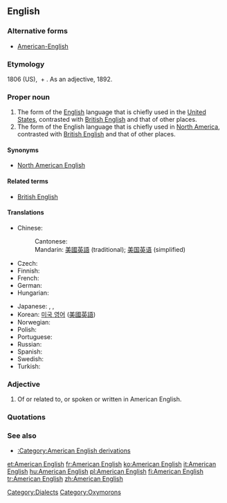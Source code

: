 ==English==
{{wikipedia}}

===Alternative forms===
* [[American-English]] {{qualifier|esp. adjective}}

===Etymology===
1806 (US), {{term|American}} + {{term|English}}.  As an adjective, 1892.

===Proper noun===
{{en-proper noun|sg=[[American]] [[English]]}}

# The form of the [[English]] language that is chiefly used in the [[United States]], contrasted with [[British English]] and that of other places.
# The form of the English language that is chiefly used in [[North America]], contrasted with [[British English]] and that of other places.

====Synonyms====
* {{sense|English of North America}} [[North American English]]

====Related terms====
* [[British English]]

====Translations====
{{trans-top|English of the United States}}
* Chinese:
*: Cantonese: {{tø|yue|美國英語|tr=mei5 gwok3 jing1 jyu5|sc=Hani|xs=Cantonese}}
*: Mandarin: [[美國英語]] (traditional); [[美国英语]] (simplified)
* Czech: {{t-|cs|americká angličtina|f}}
* Finnish: {{t+|fi|amerikanenglanti}}
* French: {{t+|fr|anglais américain|m}}
* German: {{t|de|Amerikanisches Englisch}}
* Hungarian: {{t+|hu|amerikai angol}}
{{trans-mid}}
* Japanese: {{t-|ja|アメリカ英語|tr=Amerika eigo}}, {{t|ja|米英語|tr=beieigo}}, {{t-|ja|米語|tr=beigo}}
* Korean: [[미국 영어]] ([[美國英語]])
* Norwegian: {{t-|no|amerikansk-engelsk}}
* Polish: {{t|pl|amerykański angielski}}
* Portuguese: {{t|pt|inglês americano|m}}
* Russian: {{t|ru|американский английский}}
* Spanish: {{t|es|ingles americano|m}}
* Swedish: {{t-|sv|amerikansk engelska}}
* Turkish: {{t|tr|Amerikan İngilizcesi}}
{{trans-bottom}}

===Adjective===
{{en-adjective}}

# Of or related to, or spoken or written in American English.

===Quotations===
{{seeCites}}

===See also===
* [[:Category:American English derivations]]

[[Category:Dialects]]
[[Category:Oxymorons]]

[[et:American English]]
[[fr:American English]]
[[ko:American English]]
[[it:American English]]
[[hu:American English]]
[[pl:American English]]
[[fi:American English]]
[[tr:American English]]
[[zh:American English]]